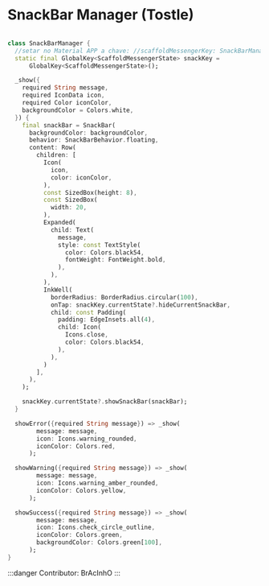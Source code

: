 # SnackBar Manager (Tostle)

```dart

class SnackBarManager {
  //setar no Material APP a chave: //scaffoldMessengerKey: SnackBarManager.snackKey,
  static final GlobalKey<ScaffoldMessengerState> snackKey =
      GlobalKey<ScaffoldMessengerState>();

  _show({
    required String message,
    required IconData icon,
    required Color iconColor,
    backgroundColor = Colors.white,
  }) {
    final snackBar = SnackBar(
      backgroundColor: backgroundColor,
      behavior: SnackBarBehavior.floating,
      content: Row(
        children: [
          Icon(
            icon,
            color: iconColor,
          ),
          const SizedBox(height: 8),
          const SizedBox(
            width: 20,
          ),
          Expanded(
            child: Text(
              message,
              style: const TextStyle(
                color: Colors.black54,
                fontWeight: FontWeight.bold,
              ),
            ),
          ),
          InkWell(
            borderRadius: BorderRadius.circular(100),
            onTap: snackKey.currentState?.hideCurrentSnackBar,
            child: const Padding(
              padding: EdgeInsets.all(4),
              child: Icon(
                Icons.close,
                color: Colors.black54,
              ),
            ),
          )
        ],
      ),
    );

    snackKey.currentState?.showSnackBar(snackBar);
  }

  showError({required String message}) => _show(
        message: message,
        icon: Icons.warning_rounded,
        iconColor: Colors.red,
      );

  showWarning({required String message}) => _show(
        message: message,
        icon: Icons.warning_amber_rounded,
        iconColor: Colors.yellow,
      );

  showSuccess({required String message}) => _show(
        message: message,
        icon: Icons.check_circle_outline,
        iconColor: Colors.green,
        backgroundColor: Colors.green[100],
      );
}
```

:::danger
Contributor: BrAcInhO
:::